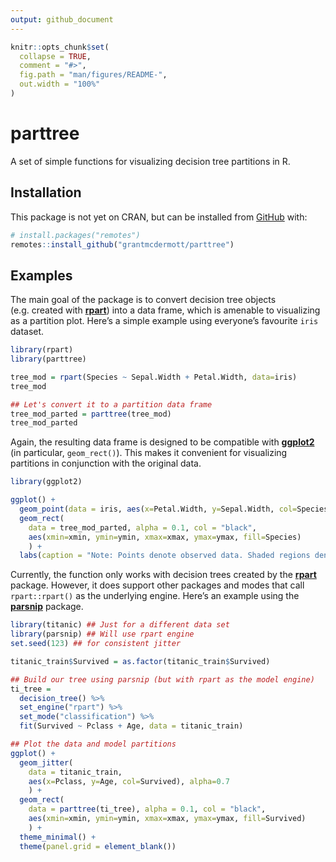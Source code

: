 ```yaml
---
output: github_document
---
```


<!-- README.md is generated from README.Rmd. Please edit that file -->

```r
knitr::opts_chunk$set(
  collapse = TRUE,
  comment = "#>",
  fig.path = "man/figures/README-",
  out.width = "100%"
)
```

# parttree

<!-- badges: start -->
<!-- badges: end -->

A set of simple functions for visualizing decision tree partitions in R.

## Installation

This package is not yet on CRAN, but can be installed from [GitHub](https://github.com/) 
with:

``` r
# install.packages("remotes")
remotes::install_github("grantmcdermott/parttree")
```
## Examples

The main goal of the package is to convert decision tree objects (e.g. created 
with [**rpart**](https://cran.r-project.org/web/packages/rpart/index.html)) into 
a data frame, which is amenable to visualizing as a partition plot. Here's a 
simple example using everyone's favourite `iris` dataset.

```r
library(rpart)
library(parttree)

tree_mod = rpart(Species ~ Sepal.Width + Petal.Width, data=iris)
tree_mod

## Let's convert it to a partition data frame
tree_mod_parted = parttree(tree_mod)
tree_mod_parted
```
Again, the resulting data frame is designed to be compatible with 
[**ggplot2**](https://ggplot2.tidyverse.org/) (in particular, `geom_rect()`). 
This makes it convenient for visualizing partitions in conjunction with the 
original data.

```r
library(ggplot2)

ggplot() +
  geom_point(data = iris, aes(x=Petal.Width, y=Sepal.Width, col=Species)) +
  geom_rect(
    data = tree_mod_parted, alpha = 0.1, col = "black",
    aes(xmin=xmin, ymin=ymin, xmax=xmax, ymax=ymax, fill=Species)
    ) +
  labs(caption = "Note: Points denote observed data. Shaded regions denote tree predictions.")
```

Currently, the function only works with decision trees created by the 
[**rpart**](https://cran.r-project.org/web/packages/rpart/index.html) package. 
However, it does support other packages and modes that call `rpart::rpart()` as 
the underlying engine. Here's an example using the 
[**parsnip**](https://tidymodels.github.io/parsnip/) package. 

```r
library(titanic) ## Just for a different data set
library(parsnip) ## Will use rpart engine
set.seed(123) ## for consistent jitter

titanic_train$Survived = as.factor(titanic_train$Survived)

## Build our tree using parsnip (but with rpart as the model engine)
ti_tree =
  decision_tree() %>%
  set_engine("rpart") %>%
  set_mode("classification") %>%
  fit(Survived ~ Pclass + Age, data = titanic_train)

## Plot the data and model partitions
ggplot() +
  geom_jitter(
    data = titanic_train,
    aes(x=Pclass, y=Age, col=Survived), alpha=0.7
    ) +
  geom_rect(
    data = parttree(ti_tree), alpha = 0.1, col = "black",
    aes(xmin=xmin, ymin=ymin, xmax=xmax, ymax=ymax, fill=Survived)
    ) +
  theme_minimal() +
  theme(panel.grid = element_blank())
```

